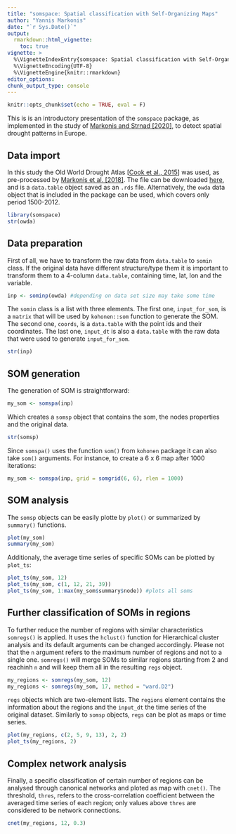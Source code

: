 ```yaml
---
title: "somspace: Spatial classification with Self-Organizing Maps"
author: "Yannis Markonis"
date: "`r Sys.Date()`"
output: 
  rmarkdown::html_vignette:
    toc: true
vignette: >
  %\VignetteIndexEntry{somspace: Spatial classification with Self-Organizing Maps}
  %\VignetteEncoding{UTF-8}
  %\VignetteEngine{knitr::rmarkdown}
editor_options: 
chunk_output_type: console
---
```


```r
knitr::opts_chunk$set(echo = TRUE, eval = F)
```

This is is an introductory presentation of the `somspace` package, as implemented in the study of [Markonis and Strnad [2020]](https://doi.org/10.1177/0959683620913924), to detect spatial drought patterns in Europe.

## Data import 

In this study the Old World Drought Atlas [[Cook et al., 2015](https://doi.org/10.1126/sciadv.1500561)] was used, as pre-processed by [Markonis et al. [2018]](https://doi.org/10.1038/s41467-018-04207-7). The file can be downloaded [here](https://www.fzp.czu.cz/en/r-9409-science-research/r-9674-leading-research-groups/r-9669-hydrological-and-climate-variability/r-9713-team-news/webapp-for-hydroclimate-reconstruction.html), and is a `data.table` object saved as an `.rds` file. Alternatively, the `owda` data object that is included in the package can be used, which covers only period 1500-2012.

```r
library(somspace)
str(owda)
```

## Data preparation

First of all, we have to transform the raw data from `data.table` to `somin` class. If the original data have different structure/type them it is important to transform them to a 4-column `data.table`, containing time, lat, lon and the variable.

```r
inp <- sominp(owda) #depending on data set size may take some time
```

The `somin` class is a list with three elements. The first one, `input_for_som`, is a `matrix` that will be used by `kohonen::som` function to generate the SOM. The second one, `coords`, is a `data.table` with the point ids and their coordinates. The last one, `input_dt` is also a `data.table` with the raw data that were used to generate `input_for_som`.

```r
str(inp)
```

## SOM generation

The generation of SOM is straightforward:

```r
my_som <- somspa(inp)
```

Which creates a `somsp` object that contains the som, the nodes properties and the original data.

```r
str(somsp)
```

Since `somspa()` uses the function `som()` from `kohonen` package it can also take `som()` arguments. For instance, to create a 6 x 6 map after 1000 iterations:

```r
my_som <- somspa(inp, grid = somgrid(6, 6), rlen = 1000)
```

## SOM analysis

The `somsp` objects can be easily plotte by `plot()` or summarized by `summary()` functions.

```r
plot(my_som)
summary(my_som)
```

Additionaly, the average time series of specific SOMs can be plotted by `plot_ts`:

```r
plot_ts(my_som, 12)
plot_ts(my_som, c(1, 12, 21, 39)) 
plot_ts(my_som, 1:max(my_som$summary$node)) #plots all soms
```

## Further classification of SOMs in regions

To further reduce the number of regions with similar characteristics `somregs()` is applied. It uses the `hclust()` function for Hierarchical cluster analysis and its default arguments can be changed accordingly. Please not that the `n` argument refers to the maximum number of regions and not to a single one. `somregs()` will merge SOMs to similar regions starting from 2 and reachinh `n` and will keep them all in the resulting `regs` object.

```r
my_regions <- somregs(my_som, 12)
my_regions <- somregs(my_som, 17, method = "ward.D2") 
```

`regs` objects which are two-element lists. The `regions` element contains the information about the regions and the `input_dt` the time series of the original dataset. Similarly to `somsp` objects, `regs` can be plot as maps or time series.

```r
plot(my_regions, c(2, 5, 9, 13), 2, 2)
plot_ts(my_regions, 2)
```

## Complex network analysis

Finally, a specific classification of certain number of regions can be analysed through canonical networks and ploted as map with `cnet()`. The threshold, `thres`, refers to the cross-correlation coefficient between the averaged time series of each region; only values above `thres` are considered to be network connections.

```r
cnet(my_regions, 12, 0.3)
```